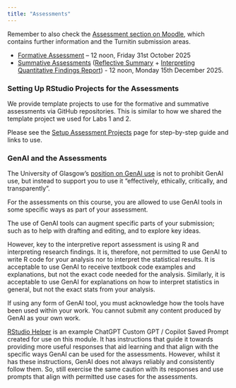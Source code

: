 ```yaml
---
title: "Assessments"
---
```


Remember to also check the [Assessment section on Moodle](https://moodle.gla.ac.uk/course/section.php?id=746339), which contains further information and the Turnitin submission areas.

::: {.callout-important title="Deadlines"}
- [Formative Assessment](formative.qmd) – 12 noon, Friday 31st October 2025
- [Summative Assessments](summative.qmd) ([Reflective Summary](summative.qmd#reflective-course-summary) + [Interpreting Quantitative Findings Report](summative.qmd#interpreting-quantitative-findings-report)) - 12 noon, Monday 15th December 2025.
:::

### Setting Up RStudio Projects for the Assessments

We provide template projects to use for the formative and summative assessments via GitHub repositories. This is similar to how we shared the template project we used for Labs 1 and 2.

Please see the [Setup Assessment Projects](creating-assessment-projects.qmd) page for step-by-step guide and links to use.

### GenAI and the Assessments

The University of Glasgow's [position on GenAI use](https://www.gla.ac.uk/myglasgow/sld/ai/) is not to prohibit GenAI use, but instead to support you to use it "effectively, ethically, critically, and transparently".

For the assessments on this course, you are allowed to use GenAI tools in some specific ways as part of your assessment.

The use of GenAI tools can augment specific parts of your submission; such as to help with drafting and editing, and to explore key ideas.

However, key to the interpretive report assessment is using R and interpreting research findings. It is, therefore, not permitted to use GenAI to write R code for your analysis nor to interpret the statistical results. It is acceptable to use GenAI to receive textbook code examples and explanations, but not the exact code needed for the analysis. Similarly, it is acceptable to use GenAI for explanations on how to interpret statistics in general, but not the exact stats from your analysis.

If using any form of GenAI tool, you must acknowledge how the tools have been used within your work. You cannot submit any content produced by GenAI as your own work.

[RStudio Helper](../help/rstudio_helper.qmd) is an example ChatGPT Custom GPT / Copilot Saved Prompt created for use on this module. It has instructions that guide it towards providing more useful responses that aid learning and that align with the specific ways GenAI can be used for the assessments. However, whilst it has these instructions, GenAI does not always reliably and consistently follow them. So, still exercise the same caution with its responses and use prompts that align with permitted use cases for the assessments.
